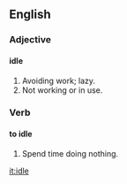 ==English==
===Adjective===
====idle====
#Avoiding work; lazy.
#Not working or in use.
===Verb===
====to idle====
#Spend time doing nothing.

[[it:idle]]